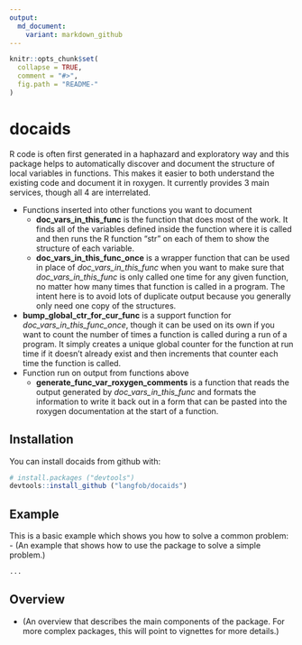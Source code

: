 ```yaml
---
output:
  md_document:
    variant: markdown_github
---
```


<!-- README.md is generated from README.Rmd. Please edit that file -->

```r
knitr::opts_chunk$set(
  collapse = TRUE,
  comment = "#>",
  fig.path = "README-"
)
```
# docaids

R code is often first generated in a haphazard and exploratory way and this 
package helps to automatically discover and document the structure of local 
variables in functions.  This makes it easier to both understand the existing 
code and document it in roxygen.  It currently provides 3 main services, 
though all 4 are interrelated.

- Functions inserted into other functions you want to document
    - **doc_vars_in_this_func** is the function that does most of the work.  It finds all of the variables defined inside the function where it is called and then runs the R  function "str" on each of them to show the structure of each variable.
    - **doc_vars_in_this_func_once** is a wrapper function that can be used in place of *doc_vars_in_this_func* when you want to make sure that *doc_vars_in_this_func* is only called one time for any given function, no matter how many times that function is called in a program.  The intent here is to avoid lots of duplicate output because you generally only need one copy of the structures.
- **bump_global_ctr_for_cur_func** is a support function for *doc_vars_in_this_func_once*, though it can be used on its own if you want to count the number of times a function is called during a run of a program.  It simply creates a unique global counter for the function at run time if it doesn't already exist and then increments that counter each time the function is called.
- Function run on output from functions above
    - **generate_func_var_roxygen_comments** is a function that reads the output generated by *doc_vars_in_this_func* and formats the information to write it back out in a form that can be pasted into the roxygen documentation at the start of a function.


## Installation  
You can install docaids from github with:  
```R
# install.packages ("devtools")  
devtools::install_github ("langfob/docaids")
```

## Example  
This is a basic example which shows you how to solve a common problem:  
- (An example that shows how to use the package to solve a simple problem.)
```R
...
```

## Overview  
- (An overview that describes the main components of the package. For more complex packages, this will point to vignettes for more details.)   

